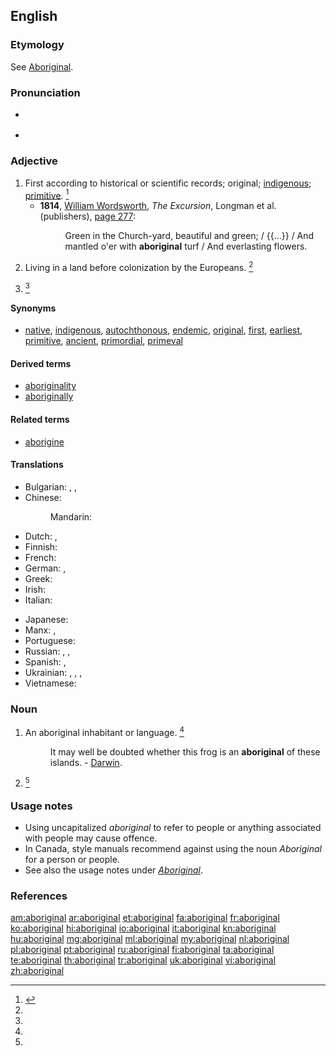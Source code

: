 {{also|Aboriginal}}
==English==

===Etymology===
See [[Aboriginal]].

===Pronunciation===
* {{a|US}} {{IPA|/ˌæb.əˈɹɪd͡ʒ.n̩.l̩/|/ˌæb.əˈɹɪd͡ʒ.ɪn.l̩/}}
* {{audio|En-uk-aboriginal.ogg|Audio (UK)}}

===Adjective===
{{en-adj}}

# First according to historical or scientific records; original; [[indigenous]]; [[primitive]]. {{defdate|First attested in the mid 17<sup>th</sup> century.}}<ref name=SOED>{{reference-book | last =| first = | authorlink =  | coauthors =  | editor =Brown, Lesley  | others =  | title = The Shorter Oxford English Dictionary | origdate =  | origyear = 1933| origmonth =  | url =  | format =  | accessdate =  | accessyear =  | accessmonth =  | edition = 5th | date =  | year =2003| month =  | publisher =Oxford University Press  | location =Oxford, UK | language =  | id =  | doi = | isbn =978-0-19-860575-7 | lccn = | ol = | pages =6| chapter =  | chapterurl =  | quote =}}</ref>
#* '''1814''', [[w:William Wordsworth|William Wordsworth]], ''The Excursion'', Longman et al. (publishers), [http://books.google.com/books?id=T18JAAAAQAAJ&pg=PA277&dq=aboriginal page 277]:
#*: Green in the Church-yard, beautiful and green; / {{...}} / And mantled o'er with '''aboriginal''' turf / And everlasting flowers.
# Living in a land before colonization by the Europeans. {{defdate|First attested in the late 17<sup>th</sup> century.}}<ref name=SOED/>
# {{alternative capitalization of|Aboriginal}} {{defdate|First attested in the late 18<sup>th</sup> century.}}<ref name=SOED/>

====Synonyms====
* {{sense|indigenous to a place}} [[native]], [[indigenous]], [[autochthonous]], [[endemic]], [[original]], [[first]], [[earliest]], [[primitive]], [[ancient]], [[primordial]], [[primeval]]

====Derived terms====
* [[aboriginality]]
* [[aboriginally]]

====Related terms====
* [[aborigine]]

====Translations====
{{trans-top|original; indigenous}}
* Bulgarian: {{t+|bg|коренен}}, {{t+|bg|местен}}, {{t+|bg|туземен}}
* Chinese:
*: Mandarin: {{t|cmn|土著|tr=tǔzhù, tǔzhuó|sc=Hani}}
* Dutch: {{t+|nl|inheems}}, {{t+|nl|inheemse}}
* Finnish: {{t+|fi|alkuperäinen}}
* French: {{t+|fr|indigène}}
* German: {{t-|de|eingeboren}}, {{t+|de|einheimisch}}
* Greek: {{t+|el|ιθαγενής|m|f|tr=ithagenís|sc=Grek}}
* Irish: {{t-|ga|bundúchasach}}
* Italian: {{t+|it|aborigeno}}
{{trans-mid}}
* Japanese: {{t|ja|土着|tr=どちゃくの, dochaku no|alt=土着の|sc=Jpan}}
* Manx: {{t-|gv|bun-chummallagh}}, {{t-|gv|bun-dooghyssagh}}
* Portuguese: {{t+|pt|aborígene}}
* Russian: {{t|ru|туземный|tr=tuzémnyj|sc=Cyrl}}, {{t|ru|коренной|tr=korennój|sc=Cyrl}}, {{t|ru|местный|tr=méstnyj|sc=Cyrl}}
* Spanish: {{t+|es|aborigen}}, {{t+|es|indígena}}
* Ukrainian: {{t-|uk|аборигенський|tr=aboryhéns’kyj|xs=Ukrainian}}, {{t-|uk|тубільний|tr=tubíl’nyj|xs=Ukrainian}}, {{t+|uk|автохтонний|tr=avtoxtónnyj|xs=Ukrainian}}, {{t-|uk|туземський|tr=tuzéms’kyj|xs=Ukrainian}}
* Vietnamese: {{t+|vi|thổ dân}}
{{trans-bottom}}

===Noun===
{{en-noun}}

# An aboriginal inhabitant or language. {{defdate|First attested in the mid 18<sup>th</sup> century.}}<ref name=SOED/> 
#: It may well be doubted whether this frog is an '''aboriginal''' of these islands. - [[Darwin]].
# {{alternative capitalization of|Aboriginal}} {{defdate|First attested in the mid 18<sup>th</sup> century.}}<ref name=SOED/>

===Usage notes===
* Using uncapitalized ''aboriginal'' to refer to people or anything associated with people may cause offence.
* In Canada, style manuals recommend against using the noun ''Aboriginal'' for a person or people.
* See also the usage notes under ''[[Aboriginal]]''.

===References===
<references/>

[[am:aboriginal]]
[[ar:aboriginal]]
[[et:aboriginal]]
[[fa:aboriginal]]
[[fr:aboriginal]]
[[ko:aboriginal]]
[[hi:aboriginal]]
[[io:aboriginal]]
[[it:aboriginal]]
[[kn:aboriginal]]
[[hu:aboriginal]]
[[mg:aboriginal]]
[[ml:aboriginal]]
[[my:aboriginal]]
[[nl:aboriginal]]
[[pl:aboriginal]]
[[pt:aboriginal]]
[[ru:aboriginal]]
[[fi:aboriginal]]
[[ta:aboriginal]]
[[te:aboriginal]]
[[th:aboriginal]]
[[tr:aboriginal]]
[[uk:aboriginal]]
[[vi:aboriginal]]
[[zh:aboriginal]]